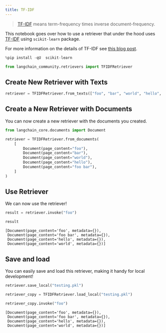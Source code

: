 ```yaml
---
title: TF-IDF
---
```


>[TF-IDF](https://scikit-learn.org/stable/modules/feature_extraction.html#tfidf-term-weighting) means term-frequency times inverse document-frequency.

This notebook goes over how to use a retriever that under the hood uses [TF-IDF](https://en.wikipedia.org/wiki/Tf%E2%80%93idf) using `scikit-learn` package.

For more information on the details of TF-IDF see [this blog post](https://medium.com/data-science-bootcamp/tf-idf-basics-of-information-retrieval-48de122b2a4c).

```python
%pip install -qU  scikit-learn
```

```python
from langchain_community.retrievers import TFIDFRetriever
```

## Create New Retriever with Texts

```python
retriever = TFIDFRetriever.from_texts(["foo", "bar", "world", "hello", "foo bar"])
```

## Create a New Retriever with Documents

You can now create a new retriever with the documents you created.

```python
from langchain_core.documents import Document

retriever = TFIDFRetriever.from_documents(
    [
        Document(page_content="foo"),
        Document(page_content="bar"),
        Document(page_content="world"),
        Document(page_content="hello"),
        Document(page_content="foo bar"),
    ]
)
```

## Use Retriever

We can now use the retriever!

```python
result = retriever.invoke("foo")
```

```python
result
```

```output
[Document(page_content='foo', metadata={}),
 Document(page_content='foo bar', metadata={}),
 Document(page_content='hello', metadata={}),
 Document(page_content='world', metadata={})]
```

## Save and load

You can easily save and load this retriever, making it handy for local development!

```python
retriever.save_local("testing.pkl")
```

```python
retriever_copy = TFIDFRetriever.load_local("testing.pkl")
```

```python
retriever_copy.invoke("foo")
```

```output
[Document(page_content='foo', metadata={}),
 Document(page_content='foo bar', metadata={}),
 Document(page_content='hello', metadata={}),
 Document(page_content='world', metadata={})]
```

```python

```
